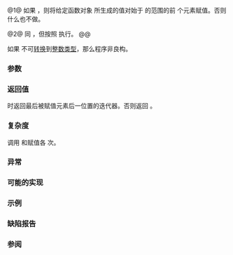 {{cpp/title|generate_n}}
{{cpp/algorithm/navbar}}
{{dcl begin}}
{{dcl header|algorithm}}
{{dcl|num=1|notes={{mark constexpr since c++20}}|
template&lt; class OutputIt, class Size, class Generator &gt;
OutputIt generate_n( OutputIt first, Size count, Generator g );
}}
{{dcl|num=2|since=c++17|
template&lt; class ExecutionPolicy,
          class ForwardIt, class Size, class Generator &gt;
ForwardIt generate_n( ExecutionPolicy&amp;&amp; policy,
                      ForwardIt first, Size count, Generator g );
}}
{{dcl end}}

@1@ 如果 {{c|count &gt; 0}}，则将给定函数对象 {{c|g}} 所生成的值对始于 {{c|first}} 的范围的前 {{c|count}} 个元素赋值。否则什么也不做。

@2@ 同 {{v|1}}，但按照 {{c|policy}} 执行。
@@ {{cpp/algorithm/parallel overload precondition}}

如果 {{tt|Size}} 不可[[cpp/language/implicit cast|转换]]到[[cpp/language/type|整数类型]]，那么程序非良构。

===参数===
{{par begin}}
{{par|first|要生成的元素范围起始}}
{{par|count|要生成的元素数}}
{{par exec pol}}
{{par gen|g|rp=OutputIt}}
{{par hreq}}
{{par req named|OutputIt|OutputIterator}}
{{par req named|ForwardIt|ForwardIterator}}
{{par end}}

===返回值===
{{c|count &gt; 0}} 时返回最后被赋值元素后一位置的迭代器。否则返回 {{c|first}}。

===复杂度===
调用 {{c|g()}} 和赋值各 {{c|std::max(0, count)}} 次。

===异常===
{{cpp/algorithm/parallel exceptions reporting behavior|singular=yes}}

===可能的实现===
{{eq fun|1=
template&lt;class OutputIt, class Size, class Generator&gt;
constexpr // C++20 起
OutputIt generate_n(OutputIt first, Size count, Generator g)
{
    for (Size i = 0; i &lt; count; ++i)
        *first++ = g();
    
    return first;
}
}}

===示例===
{{example
|code=
#include &lt;algorithm&gt;
#include &lt;functional&gt;
#include &lt;iostream&gt;
#include &lt;iterator&gt;
#include &lt;random&gt;
 
int main()
{
    std::mt19937 rng; // 默认构造，使用固定的种子
    std::generate_n(std::ostream_iterator&lt;std::mt19937::result_type&gt;(std::cout, " "),
                    5, std::ref(rng));
    std::cout &lt;&lt; '\n';
}
|output=
3499211612 581869302 3890346734 3586334585 545404204 
}}

===缺陷报告===
{{dr list begin}}
{{dr list item|wg=lwg|dr=426|std=C++98|before=复杂度要求是“正好调用和赋值 {{c|count}} 次”，该要求在 {{c|count}} 为负时无法满足|after=在 {{c|count}} 非正时不会调用或赋值}}
{{dr list item|wg=lwg|dr=865|std=C++98|before=没有返回生成范围后的首个元素的位置|after=返回该位置}}
{{dr list end}}

===参阅===
{{dsc begin}}
{{dsc inc|cpp/algorithm/dsc fill_n}}
{{dsc inc|cpp/algorithm/dsc generate}}
{{dsc inc|cpp/algorithm/ranges/dsc generate_n}}
{{dsc end}}

{{langlinks|de|en|es|fr|it|ja|pt|ru}}